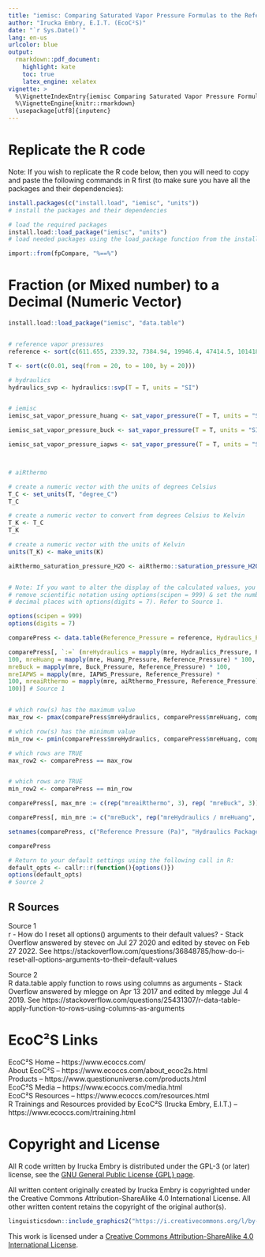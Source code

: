 ```yaml
---
title: "iemisc: Comparing Saturated Vapor Pressure Formulas to the Reference"
author: "Irucka Embry, E.I.T. (EcoC²S)"
date: "`r Sys.Date()`"
lang: en-us
urlcolor: blue
output:
  rmarkdown::pdf_document:
    highlight: kate
    toc: true
    latex_engine: xelatex
vignette: >
  %\VignetteIndexEntry{iemisc Comparing Saturated Vapor Pressure Formulas to the Reference}
  %\VignetteEngine{knitr::rmarkdown}
  \usepackage[utf8]{inputenc}
---
```


\bigskip

# Replicate the R code

Note: If you wish to replicate the R code below, then you will need to copy and paste the following commands in R first (to make sure you have all the packages and their dependencies):  

```r
install.packages(c("install.load", "iemisc", "units"))
# install the packages and their dependencies
```

\bigskip
\bigskip

```r
# load the required packages
install.load::load_package("iemisc", "units")
# load needed packages using the load_package function from the install.load package (it is assumed that you have already installed these packages)

import::from(fpCompare, "%==%")
```

\bigskip
\bigskip

# Fraction (or Mixed number) to a Decimal (Numeric Vector)

```r

install.load::load_package("iemisc", "data.table")


# reference vapor pressures
reference <- sort(c(611.655, 2339.32, 7384.94, 19946.4, 47414.5, 101418))

T <- sort(c(0.01, seq(from = 20, to = 100, by = 20)))

# hydraulics
hydraulics_svp <- hydraulics::svp(T = T, units = "SI")


# iemisc
iemisc_sat_vapor_pressure_huang <- sat_vapor_pressure(T = T, units = "SI", formula = "Huang")

iemisc_sat_vapor_pressure_buck <- sat_vapor_pressure(T = T, units = "SI", formula = "Buck")

iemisc_sat_vapor_pressure_iapws <- sat_vapor_pressure(T = T, units = "SI", formula = "IAPWS")



# aiRthermo

# create a numeric vector with the units of degrees Celsius
T_C <- set_units(T, "degree_C")
T_C

# create a numeric vector to convert from degrees Celsius to Kelvin
T_K <- T_C
T_K

# create a numeric vector with the units of Kelvin
units(T_K) <- make_units(K)

aiRthermo_saturation_pressure_H2O <- aiRthermo::saturation_pressure_H2O(drop_units(T_K))


# Note: If you want to alter the display of the calculated values, you can
# remove scientific notation using options(scipen = 999) & set the number of
# decimal places with options(digits = 7). Refer to Source 1.

options(scipen = 999)
options(digits = 7)

comparePress <- data.table(Reference_Pressure = reference, Hydraulics_Pressure = hydraulics_svp, Huang_Pressure = iemisc_sat_vapor_pressure_huang, Buck_Pressure = iemisc_sat_vapor_pressure_buck, IAPWS_Pressure = iemisc_sat_vapor_pressure_iapws, aiRthermo_Pressure = aiRthermo_saturation_pressure_H2O)

comparePress[, `:=` (mreHydraulics = mapply(mre, Hydraulics_Pressure, Reference_Pressure) *
100, mreHuang = mapply(mre, Huang_Pressure, Reference_Pressure) * 100,
mreBuck = mapply(mre, Buck_Pressure, Reference_Pressure) * 100, 
mreIAPWS = mapply(mre, IAPWS_Pressure, Reference_Pressure) *
100, mreaiRthermo = mapply(mre, aiRthermo_Pressure, Reference_Pressure) *
100)] # Source 1


# which row(s) has the maximum value
max_row <- pmax(comparePress$mreHydraulics, comparePress$mreHuang, comparePress$mreBuck, comparePress$mreIAPWS, comparePress$mreaiRthermo)

# which row(s) has the minimum value
min_row <- pmin(comparePress$mreHydraulics, comparePress$mreHuang, comparePress$mreBuck, comparePress$mreIAPWS, comparePress$mreaiRthermo)

# which rows are TRUE
max_row2 <- comparePress == max_row


# which rows are TRUE
min_row2 <- comparePress == min_row

comparePress[, max_mre := c(rep("mreaiRthermo", 3), rep( "mreBuck", 3))]

comparePress[, min_mre := c("mreBuck", rep("mreHydraulics / mreHuang", 4), "mreIAPWS")]

setnames(comparePress, c("Reference Pressure (Pa)", "Hydraulics Package Pressure (Pa)", "Huang Pressure (Pa)", "Buck Pressure (Pa)", "IAPWS Pressure (Pa)", "aiRthermo Pressure (Pa)", "MRE % (Hydraulics Package vs. Reference)", "MRE % (Huang vs. Reference)", "MRE % (Buck vs. Reference)", "MRE % (IAPWS vs. Reference)", "MRE % (aiRthermo vs. Reference)", "Maximum MRE % Formula", "Minumum MRE % Formula"))

comparePress

# Return to your default settings using the following call in R:
default_opts <- callr::r(function(){options()})
options(default_opts)
# Source 2
```

\bigskip
\bigskip

## R Sources

Source 1  
r - How do I reset all options() arguments to their default values? - Stack Overflow answered by stevec on Jul 27 2020 and edited by stevec on Feb 27 2022. See https://stackoverflow.com/questions/36848785/how-do-i-reset-all-options-arguments-to-their-default-values  

\medskip

Source 2  
R data.table apply function to rows using columns as arguments - Stack Overflow answered by mlegge on Apr 13 2017 and edited by mlegge Jul 4 2019. See https://stackoverflow.com/questions/25431307/r-data-table-apply-function-to-rows-using-columns-as-arguments  

\bigskip
\bigskip

# EcoC²S Links

EcoC²S Home -- https://www.ecoccs.com/  
About EcoC²S -- https://www.ecoccs.com/about_ecoc2s.html  
Products -- https://www.questionuniverse.com/products.html  
EcoC²S Media -- https://www.ecoccs.com/media.html  
EcoC²S Resources -- https://www.ecoccs.com/resources.html  
R Trainings and Resources provided by EcoC²S (Irucka Embry, E.I.T.) -- https://www.ecoccs.com/rtraining.html  

\bigskip
\bigskip

# Copyright and License

All R code written by Irucka Embry is distributed under the GPL-3 (or later) license, see the [GNU General Public License {GPL} page](https://www.gnu.org/licenses/gpl-3.0.html).  

All written content originally created by Irucka Embry is copyrighted under the Creative Commons Attribution-ShareAlike 4.0 International License. All other written content retains the copyright of the original author(s).  


```r
linguisticsdown::include_graphics2("https://i.creativecommons.org/l/by-sa/4.0/88x31.png")
```

This work is licensed under a [Creative Commons Attribution-ShareAlike 4.0 International License](http://creativecommons.org/licenses/by-sa/4.0/).  
